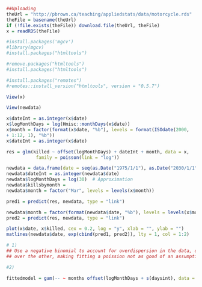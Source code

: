 ```r
##Uploading
theUrl = "http://pbrown.ca/teaching/appliedstats/data/motorcycle.rds"
theFile = basename(theUrl)
if (!file.exists(theFile)) download.file(theUrl, theFile)
x = readRDS(theFile)

#install.packages('mgcv')
#library(mgcv)
#install.packages("htmltools")

#remove.packages("htmltools")
#install.packages("htmltools")

#install.packages("remotes")
#remotes::install_version("htmltools", version = "0.5.7")

View(x)

View(newdata)

x$dateInt = as.integer(x$date)
x$logMonthDays = log(Hmisc::monthDays(x$date))
x$month = factor(format(x$date, "%b"), levels = format(ISOdate(2000,
+ 1:12, 1), "%b"))
x$dateInt = as.integer(x$date)

res = glm(killed ~ offset(logMonthDays) + dateInt + month, data = x, 
           family = poisson(link = "log"))

newdata = data.frame(date = seq(as.Date("1975/1/1"), as.Date("2030/1/1"), by = "month"))
newdata$dateInt = as.integer(newdata$date)
newdata$logMonthDays = log(30)  # Approximation
newdata$killsbymonth = 
newdata$month = factor("Mar", levels = levels(x$month))

pred1 = predict(res, newdata, type = "link")

newdata$month = factor(format(newdata$date, "%b"), levels = levels(x$month))
pred2 = predict(res, newdata, type = "link")

plot(x$date, x$killed, cex = 0.2, log = "y", xlab = "", ylab = "")
matlines(newdata$date, exp(cbind(pred1, pred2)), lty = 1, col = 1:2)
```

```r
# 1)
## Use a negative binomial to account for overdispersion in the data, due to seasonality, deaths may be more common in one month
## over the other, making fitting a poission not as good of an assumption since poisson assumes all variances are equal. Additionally the negative binomial models count data, therefore it is always non-negative, the death counts will always be non-negative.

#2)

fittedmodel = gam(-- ~ months offset(logMonthDays + s(daysint), data = x))

```